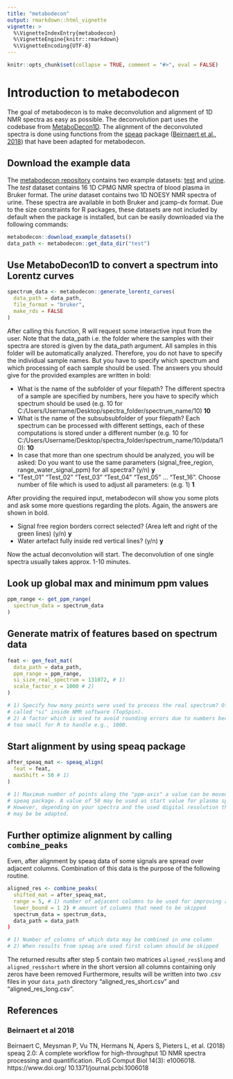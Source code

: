 ---
title: "metabodecon"
output: rmarkdown::html_vignette
vignette: >
  %\VignetteIndexEntry{metabodecon}
  %\VignetteEngine{knitr::rmarkdown}
  %\VignetteEncoding{UTF-8}
---

```{r knitr-setup, include = FALSE}
knitr::opts_chunk$set(collapse = TRUE, comment = "#>", eval = FALSE)
```

# Introduction to metabodecon

The goal of metabodecon is to make deconvolution and alignment of 1D NMR spectra as easy as possible. The deconvolution part uses the codebase from [MetaboDecon1D](https://www.doi.org/10.3390/metabo11070452). The alignment of the deconvoluted spectra is done using functions from the [speaq](https://CRAN.R-project.org/package=speaq) package ([Beirnaert et al., 2018](#beirnaert-et-al-2018)) that have been adapted for metabodecon.

## Download the example data

The [metabodecon repository](https://gitlab.spang-lab.de/grw28475/metabodecon) contains two example datasets: [test](https://gitlab.spang-lab.de/grw28475/metabodecon/-/tree/main/misc/datasets/test) and [urine](https://gitlab.spang-lab.de/grw28475/metabodecon/-/tree/main/misc/datasets/urine). The _test_ dataset contains 16 1D CPMG NMR spectra of blood plasma in Bruker format. The _urine_ dataset contains two 1D NOESY NMR spectra of urine. These spectra are available in both Bruker and jcamp-dx format. Due to the size constraints for R packages, these datasets are not included by default when the package is installed, but can be easily downloaded via the following commands:

```{r download-example-datasets}
metabodecon::download_example_datasets()
data_path <- metabodecon::get_data_dir("test")
```

## Use MetaboDecon1D to convert a spectrum into Lorentz curves

```{r, eval=FALSE}
spectrum_data <- metabodecon::generate_lorentz_curves(
  data_path = data_path,
  file_format = "bruker",
  make_rds = FALSE
)
```

After calling this function, R will request some interactive input from the user. Note that the data_path i.e. the folder where the samples with their spectra are stored is given by the data_path argument. All samples in this folder will be automatically analyzed. Therefore, you do not have to specify the individual sample names. But you have to specify which spectrum and which processing of each sample should be used. The answers you should give for the provided examples are written in bold:

* What is the name of the subfolder of your filepath? The different spectra of a sample are specified by numbers, here you have to specify which spectrum should be used (e.g. 10 for C:/Users/Username/Desktop/spectra_folder/spectrum_name/10) **10**
* What is the name of the subsubsubfolder of your filepath? Each spectrum can be processed with different settings, each of these computations is stored under a different number (e.g. 10 for C:/Users/Username/Desktop/spectra_folder/spectrum_name/10/pdata/10): **10**
* In case that more than one spectrum should be analyzed, you will be asked: Do you want to use the same parameters (signal_free_region, range_water_signal_ppm) for all spectra? (y/n) **y**
* "Test_01" "Test_02" "Test_03" "Test_04" "Test_05" ... "Test_16". Choose number of file which is used to adjust all parameters: (e.g. 1) **1**

After providing the required input, metabodecon will show you some plots and ask some more questions regarding the plots. Again, the answers are shown in bold.

* Signal free region borders correct selected? (Area left and right of the green lines) (y/n) **y**
* Water artefact fully inside red vertical lines? (y/n) **y**

Now the actual deconvolution will start. The deconvolution of one single spectra usually takes approx. 1-10 minutes.

## Look up global max and minimum ppm values

```{r}
ppm_range <- get_ppm_range(
  spectrum_data = spectrum_data
)
```

## Generate matrix of features based on spectrum data

```{r}
feat <- gen_feat_mat(
  data_path = data_path,
  ppm_range = ppm_range,
  si_size_real_spectrum = 131072, # 1)
  scale_factor_x = 1000 # 2)
)

# 1) Specify how many points were used to process the real spectrum? Often
# called "si" inside NMR software (TopSpin).
# 2) A factor which is used to avoid rounding errors due to numbers becoming
# too small for R to handle e.g., 1000.
```

## Start alignment by using speaq package

```{r}
after_speaq_mat <- speaq_align(
  feat = feat,
  maxShift = 50 # 1)
)

# 1) Maximum number of points along the "ppm-axis" a value can be moved by the
# speaq package. A value of 50 may be used as start value for plasma spectra.
# However, depending on your spectra and the used digital resolution this value
# may be be adapted.
```

## Further optimize alignment by calling `combine_peaks`

Even, after alignment by speaq data of some signals are spread over adjacent columns. Combination of this
data is the purpose of the following routine. 
```{r}
aligned_res <- combine_peaks(
  shifted_mat = after_speaq_mat,
  range = 5, # 1) number of adjacent columns to be used for improving alignment
  lower_bound = 1 2) # amount of columns that need to be skipped
  spectrum_data = spectrum_data,
  data_path = data_path
)

# 1) Number of columns of which data may be combined in one column
# 2) When results from speaq are used first column should be skipped
```

The returned results after step 5 contain two matrices `aligned_res$long` and
`aligned_res$short` where in the short version all columns containing only
zeros have been removed Furthermore, results will be written into two .csv
files in your `data_path` directory "aligned_res_short.csv" and
"aligned_res_long.csv".

## References

### Beirnaert et al 2018

Beirnaert C, Meysman P, Vu TN, Hermans N, Apers S, Pieters L, et al. (2018) speaq 2.0: A complete workflow for high-throughput 1D NMR spectra processing and quantification. PLoS Comput Biol 14(3): e1006018. https://www.doi.org/ 10.1371/journal.pcbi.1006018
